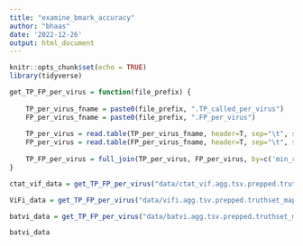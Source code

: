 ```yaml
---
title: "examine_bmark_accuracy"
author: "bhaas"
date: '2022-12-26'
output: html_document
---
```


```r
knitr::opts_chunk$set(echo = TRUE)
library(tidyverse)
```

```r

get_TP_FP_per_virus = function(file_prefix) {
    
    TP_per_virus_fname = paste0(file_prefix, ".TP_called_per_virus")
    FP_per_virus_fname = paste0(file_prefix, ".FP_per_virus")
    
    TP_per_virus = read.table(TP_per_virus_fname, header=T, sep="\t", stringsAsFactors = F) %>% rename(TP = sum_found)
    FP_per_virus = read.table(FP_per_virus_fname, header=T, sep="\t", stringsAsFactors = F) %>% rename(FP = n)
    
    TP_FP_per_virus = full_join(TP_per_virus, FP_per_virus, by=c('min_reads', 'virus'))
}


```


```r

ctat_vif_data = get_TP_FP_per_virus("data/ctat_vif.agg.tsv.prepped.truthset_mapped") %>% mutate(method='ctat-VIF')

ViFi_data = get_TP_FP_per_virus("data/vifi.agg.tsv.prepped.truthset_mapped") %>% mutate(method='ViFi')


```


```r

batvi_data = get_TP_FP_per_virus("data/batvi.agg.tsv.prepped.truthset_mapped") %>% mutate(method='BatVI')

batvi_data

```







